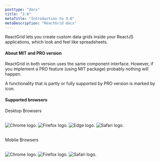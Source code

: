 ```yaml
---
posttype: "docs"
title: "3.0"
metaTitle: "Introduction to 3.0"
metaDescription: "ReactGrid docs"
---
```




ReactGrid lets you create custom data grids inside your ReactJS applications, which look and feel like spreadsheets.

#### About MIT and PRO version

ReactGrid in both version uses the same component interface. However, if you implement a PRO feature (using MIT package)
probably nothing will happen.

A functionality that is partly or fully supported by PRO version is marked by <i class="fas fa-rocket fa-lg"></i> icon.

#### Supported browsers

Desktop Browsers


<br/>


<div style={{display: "flex",  gap: "2rem", height: "3rem"}}>
<Image src={chromeIcon} alt="Chrome logo." width={50} height={50} />
<Image src={firefoxIcon} alt="Firefox logo." width={50} height={50} />
<Image src={edgeIcon} alt="Edge logo." width={50} height={50} />
<Image src={safariIcon} alt="Safari logo." width={50} height={50} />
 </div>

<br/>


Mobile Browsers

<br/>


<div style={{display: "flex",  gap: "2rem", height: "3rem"}}>
<Image src={chromeIcon} alt="Chrome logo." width={50} height={50} />
<Image src={firefoxIcon} alt="Firefox logo." width={50} height={50} />
<Image src={safariIcon} alt="Safari logo." width={50} height={50} />
 </div>
